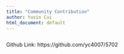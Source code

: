 ```yaml
---
title: "Community Contribution"
author: Yuxin Cui
html_document: default
---
```


```r


```
Github Link:
https://github.com/yc4007/5702

